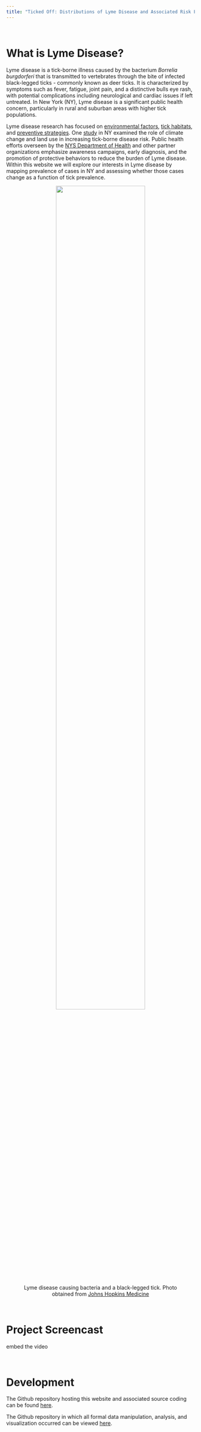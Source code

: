 ```yaml
---
title: "Ticked Off: Distributions of Lyme Disease and Associated Risk Factors in New York State"
---
```

<br>

# What is Lyme Disease? 

Lyme disease is a tick-borne illness caused by the bacterium *Borrelia burgdorferi* that is transmitted to vertebrates through the bite of infected black-legged ticks - commonly known as deer ticks. It is characterized by symptoms such as fever, fatigue, joint pain, and a distinctive bulls eye rash, with potential complications including neurological and cardiac issues if left untreated. In New York (NY), Lyme disease is a significant public health concern, particularly in rural and suburban areas with higher tick populations.

Lyme disease research has focused on [environmental factors](https://pmc.ncbi.nlm.nih.gov/articles/PMC6627148/), [tick habitats](https://pmc.ncbi.nlm.nih.gov/articles/PMC2732460/), and [preventive strategies](https://pmc.ncbi.nlm.nih.gov/articles/PMC3195518/). One [study](https://pmc.ncbi.nlm.nih.gov/articles/PMC6537717/) in NY examined the role of climate change and land use in increasing tick-borne disease risk. Public health efforts overseen by the [NYS Department of Health](https://www.health.ny.gov/diseases/communicable/lyme/) and other partner organizations emphasize awareness campaigns, early diagnosis, and the promotion of protective behaviors to reduce the burden of Lyme disease. Within this website we will explore our interests in Lyme disease by mapping prevalence of cases in NY and assessing whether those cases change as a function of tick prevalence. 

<figure style="text-align: center;">
  <img src="tick_pic.jpeg" style="width:75%">
  <figcaption>Lyme disease causing bacteria and a black-legged tick. Photo obtained from <a href="https://www.hopkinsmedicine.org/news/newsroom/news-releases/2020/12/research-story-tip" target="_blank">Johns Hopkins Medicine</a></figcaption>
</figure>

<br>

# Project Screencast
embed the video

<br>

# Development

The Github repository hosting this website and associated source coding can be found [here](https://github.com/kjf2152cumc/nyslymedisease.github.io). 

The Github repository in which all formal data manipulation, analysis, and visualization occurred can be viewed [here](https://github.com/mnw2132/p8105_final). 